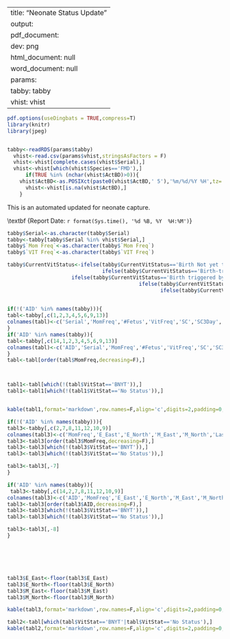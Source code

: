 
---
title: "Neonate Status Update"
output:
  pdf_document:
    dev: png
  html_document: null
  word_document: null
params:
  tabby: tabby
  vhist: vhist
---
\pdfminorversion=5 
\pdfcompresslevel=9
\pdfobjcompresslevel=2
```r
pdf.options(useDingbats = TRUE,compress=T)
library(knitr)
library(jpeg)


tabby<-readRDS(params$tabby)
  vhist<-read.csv(params$vhist,stringsAsFactors = F)
  vhist<-vhist[complete.cases(vhist$Serial),]
  vhist<-vhist[which(vhist$Species=='FMD'),]
      if(TRUE %in% (nchar(vhist$ActBD)>0)){
    vhist$ActBD<-as.POSIXct(paste0(vhist$ActBD,' 5'),'%m/%d/%Y %H',tz='MST')
      vhist<-vhist[is.na(vhist$ActBD),]
    }


```
This is an automated updated for neonate capture.\vspace{5mm}

\large\textbf {Report Date: `r format(Sys.time(), '%d %B, %Y  %H:%M')`}
\vspace{10mm}

\large\textbf {Birth Freqs}
```r
tabby$Serial<-as.character(tabby$Serial)
tabby<-tabby[tabby$Serial %in% vhist$Serial,]
tabby$`Mom Freq`<-as.character(tabby$`Mom Freq`)
tabby$`VIT Freq`<-as.character(tabby$`VIT Freq`)

tabby$CurrentVitStatus<-ifelse(tabby$CurrentVitStatus=='Birth Not yet triggered','BNYT',
                               ifelse(tabby$CurrentVitStatus=='Birth-triggered by light and temperature','B_Sensor',
                     ifelse(tabby$CurrentVitStatus=='Birth triggered by light and temperature', 'B_Sensor',
                                           ifelse(tabby$CurrentVitStatus=='Birth triggered by temperature','B_Sensor',
                                                  ifelse(tabby$CurrentVitStatus=='Birth triggered by light','Birth_Sensor',ifelse(tabby$CurrentVitStatus=='Birth triggered by lack of comm','B_Comm',
                                                                                                                                  ifelse(tabby$CurrentVitStatus == 'No Status','No Status',tabby$CurrentVitStatus)))))))

if(!('AID' %in% names(tabby))){
tabl<-tabby[,c(1,2,3,4,5,6,9,13)]
colnames(tabl)<-c('Serial','MomFreq','#Fetus','VitFreq','SC','SC3Day','VitStat','Dist')
}
if('AID' %in% names(tabby)){
tabl<-tabby[,c(14,1,2,3,4,5,6,9,13)]
colnames(tabl)<-c('AID','Serial','MomFreq','#Fetus','VitFreq','SC','SC3Day','VitStat','Dist')
}
tabl<-tabl[order(tabl$MomFreq,decreasing=F),]



tabl1<-tabl[which(!(tabl$VitStat=='BNYT')),]
tabl1<-tabl1[which(!(tabl1$VitStat=='No Status')),]


kable(tabl1,format='markdown',row.names=F,align='c',digits=2,padding=0,caption='Birth Freqs')

```

\vspace{1mm}

\large\textbf {Birth Data}
```r
if(!('AID' %in% names(tabby))){
tabl3<-tabby[,c(2,7,8,11,12,10,9)]
colnames(tabl3)<-c('MomFreq','E_East','E_North','M_East','M_North','LastDate','VitStat')
tabl3<-tabl3[order(tabl3$MomFreq,decreasing=F),]
tabl3<-tabl3[which(!(tabl3$VitStat=='BNYT')),]
tabl3<-tabl3[which(!(tabl3$VitStat=='No Status')),]

tabl3<-tabl3[,-7]
}

if('AID' %in% names(tabby)){
 tabl3<-tabby[,c(14,2,7,8,11,12,10,9)]
colnames(tabl3)<-c('AID','MomFreq','E_East','E_North','M_East','M_North','LastDate','VitStat')
tabl3<-tabl3[order(tabl3$AID,decreasing=F),] 
tabl3<-tabl3[which(!(tabl3$VitStat=='BNYT')),]
tabl3<-tabl3[which(!(tabl3$VitStat=='No Status')),]

tabl3<-tabl3[,-8]
}






tabl3$E_East<-floor(tabl3$E_East)
tabl3$E_North<-floor(tabl3$E_North)
tabl3$M_East<-floor(tabl3$M_East)
tabl3$M_North<-floor(tabl3$M_North)

kable(tabl3,format='markdown',row.names=F,align='c',digits=2,padding=0,caption='Birth Data')

```

\vspace{1mm}

\clearpage

\large\textbf {Non-Birth Freqs}
```r
tabl2<-tabl[which(tabl$VitStat=='BNYT'|tabl$VitStat=='No Status'),]
kable(tabl2,format='markdown',row.names=F,align='c',digits=2,padding=0,caption='Non Birth Freqs')

```